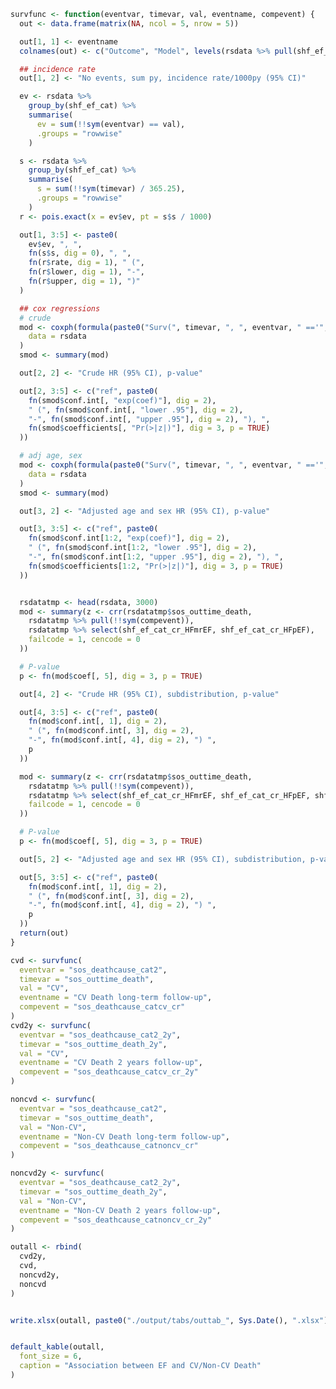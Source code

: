 ```r
survfunc <- function(eventvar, timevar, val, eventname, compevent) {
  out <- data.frame(matrix(NA, ncol = 5, nrow = 5))

  out[1, 1] <- eventname
  colnames(out) <- c("Outcome", "Model", levels(rsdata %>% pull(shf_ef_cat)))

  ## incidence rate
  out[1, 2] <- "No events, sum py, incidence rate/1000py (95% CI)"

  ev <- rsdata %>%
    group_by(shf_ef_cat) %>%
    summarise(
      ev = sum(!!sym(eventvar) == val),
      .groups = "rowwise"
    )

  s <- rsdata %>%
    group_by(shf_ef_cat) %>%
    summarise(
      s = sum(!!sym(timevar) / 365.25),
      .groups = "rowwise"
    )
  r <- pois.exact(x = ev$ev, pt = s$s / 1000)

  out[1, 3:5] <- paste0(
    ev$ev, ", ",
    fn(s$s, dig = 0), ", ",
    fn(r$rate, dig = 1), " (",
    fn(r$lower, dig = 1), "-",
    fn(r$upper, dig = 1), ")"
  )

  ## cox regressions
  # crude
  mod <- coxph(formula(paste0("Surv(", timevar, ", ", eventvar, " =='", val, "') ~ shf_ef_cat")),
    data = rsdata
  )
  smod <- summary(mod)

  out[2, 2] <- "Crude HR (95% CI), p-value"

  out[2, 3:5] <- c("ref", paste0(
    fn(smod$conf.int[, "exp(coef)"], dig = 2),
    " (", fn(smod$conf.int[, "lower .95"], dig = 2),
    "-", fn(smod$conf.int[, "upper .95"], dig = 2), "), ",
    fn(smod$coefficients[, "Pr(>|z|)"], dig = 3, p = TRUE)
  ))

  # adj age, sex
  mod <- coxph(formula(paste0("Surv(", timevar, ", ", eventvar, " =='", val, "') ~ shf_ef_cat + shf_sex + shf_age")),
    data = rsdata
  )
  smod <- summary(mod)

  out[3, 2] <- "Adjusted age and sex HR (95% CI), p-value"

  out[3, 3:5] <- c("ref", paste0(
    fn(smod$conf.int[1:2, "exp(coef)"], dig = 2),
    " (", fn(smod$conf.int[1:2, "lower .95"], dig = 2),
    "-", fn(smod$conf.int[1:2, "upper .95"], dig = 2), "), ",
    fn(smod$coefficients[1:2, "Pr(>|z|)"], dig = 3, p = TRUE)
  ))


  rsdatatmp <- head(rsdata, 3000)
  mod <- summary(z <- crr(rsdatatmp$sos_outtime_death,
    rsdatatmp %>% pull(!!sym(compevent)),
    rsdatatmp %>% select(shf_ef_cat_cr_HFmrEF, shf_ef_cat_cr_HFpEF),
    failcode = 1, cencode = 0
  ))

  # P-value
  p <- fn(mod$coef[, 5], dig = 3, p = TRUE)

  out[4, 2] <- "Crude HR (95% CI), subdistribution, p-value"

  out[4, 3:5] <- c("ref", paste0(
    fn(mod$conf.int[, 1], dig = 2),
    " (", fn(mod$conf.int[, 3], dig = 2),
    "-", fn(mod$conf.int[, 4], dig = 2), ") ",
    p
  ))

  mod <- summary(z <- crr(rsdatatmp$sos_outtime_death,
    rsdatatmp %>% pull(!!sym(compevent)),
    rsdatatmp %>% select(shf_ef_cat_cr_HFmrEF, shf_ef_cat_cr_HFpEF, shf_sex_cr_Male, shf_age),
    failcode = 1, cencode = 0
  ))

  # P-value
  p <- fn(mod$coef[, 5], dig = 3, p = TRUE)

  out[5, 2] <- "Adjusted age and sex HR (95% CI), subdistribution, p-value"

  out[5, 3:5] <- c("ref", paste0(
    fn(mod$conf.int[, 1], dig = 2),
    " (", fn(mod$conf.int[, 3], dig = 2),
    "-", fn(mod$conf.int[, 4], dig = 2), ") ",
    p
  ))
  return(out)
}

cvd <- survfunc(
  eventvar = "sos_deathcause_cat2",
  timevar = "sos_outtime_death",
  val = "CV",
  eventname = "CV Death long-term follow-up",
  compevent = "sos_deathcause_catcv_cr"
)
cvd2y <- survfunc(
  eventvar = "sos_deathcause_cat2_2y",
  timevar = "sos_outtime_death_2y",
  val = "CV",
  eventname = "CV Death 2 years follow-up",
  compevent = "sos_deathcause_catcv_cr_2y"
)

noncvd <- survfunc(
  eventvar = "sos_deathcause_cat2",
  timevar = "sos_outtime_death",
  val = "Non-CV",
  eventname = "Non-CV Death long-term follow-up",
  compevent = "sos_deathcause_catnoncv_cr"
)

noncvd2y <- survfunc(
  eventvar = "sos_deathcause_cat2_2y",
  timevar = "sos_outtime_death_2y",
  val = "Non-CV",
  eventname = "Non-CV Death 2 years follow-up",
  compevent = "sos_deathcause_catnoncv_cr_2y"
)

outall <- rbind(
  cvd2y,
  cvd,
  noncvd2y,
  noncvd
)


write.xlsx(outall, paste0("./output/tabs/outtab_", Sys.Date(), ".xlsx"), rowNames = FALSE)


default_kable(outall,
  font_size = 6,
  caption = "Association between EF and CV/Non-CV Death"
)
```

